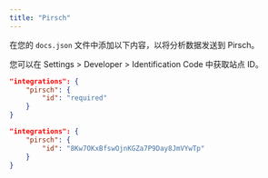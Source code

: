 ```yaml
---
title: "Pirsch"
---
```


在您的 `docs.json` 文件中添加以下内容，以将分析数据发送到 Pirsch。

您可以在 Settings > Developer > Identification Code 中获取站点 ID。

<CodeGroup>

```json Analytics options in docs.json
"integrations": {
    "pirsch": {
        "id": "required"
    }
}
```

```json Example
"integrations": {
    "pirsch": {
        "id": "8Kw7OKxBfswOjnKGZa7P9Day8JmVYwTp"
    }
}
```

</CodeGroup>